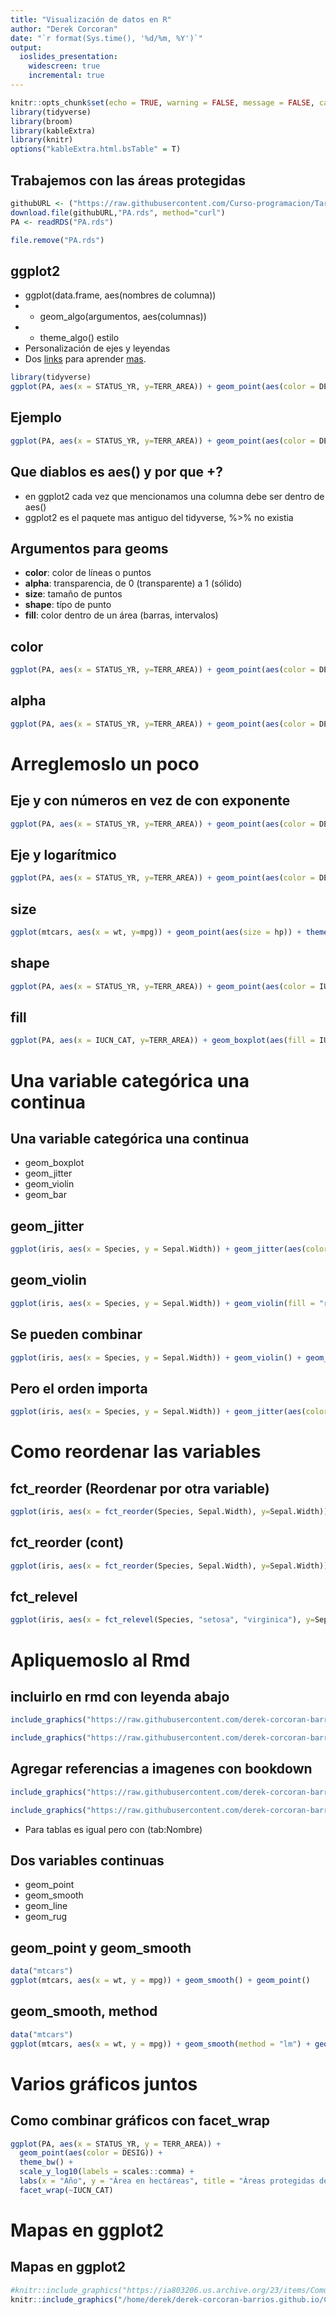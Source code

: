 ```yaml
---
title: "Visualización de datos en R"
author: "Derek Corcoran"
date: "`r format(Sys.time(), '%d/%m, %Y')`"
output:
  ioslides_presentation:
    widescreen: true
    incremental: true
---
```


```r
knitr::opts_chunk$set(echo = TRUE, warning = FALSE, message = FALSE, cache = FALSE, tidy = TRUE, tidy.opts = list(width.cutoff = 50))
library(tidyverse)
library(broom)
library(kableExtra)
library(knitr)
options("kableExtra.html.bsTable" = T)
```

## Trabajemos con las áreas protegidas {.small}

```r
githubURL <- ("https://raw.githubusercontent.com/Curso-programacion/Tarea_1/master/Protected_Areas.rds")
download.file(githubURL,"PA.rds", method="curl")
PA <- readRDS("PA.rds")
```

```r
file.remove("PA.rds")
```


## ggplot2

* ggplot(data.frame, aes(nombres de columna))
* + geom_algo(argumentos, aes(columnas))
* + theme_algo() estilo
* Personalización de ejes y leyendas
* Dos [links](https://ggplot2.tidyverse.org/) para aprender [mas](https://raw.githubusercontent.com/rstudio/cheatsheets/master/data-visualization-2.1.pdf).

```r
library(tidyverse)
ggplot(PA, aes(x = STATUS_YR, y=TERR_AREA)) + geom_point(aes(color = DESIG)) + theme_classic()
```

## Ejemplo

```r
ggplot(PA, aes(x = STATUS_YR, y=TERR_AREA)) + geom_point(aes(color = DESIG)) + theme_classic()
```

## Que diablos es aes() y por que +?

* en ggplot2 cada vez que mencionamos una columna debe ser dentro de aes()
* ggplot2 es el paquete mas antiguo del tidyverse, %>% no existia


## Argumentos para geoms

* **color**: color de líneas o puntos 
* **alpha**: transparencia, de 0 (transparente) a 1 (sólido)
* **size**: tamaño de puntos
* **shape**: típo de punto
* **fill**: color dentro de un área (barras, intervalos)

## color

```r
ggplot(PA, aes(x = STATUS_YR, y=TERR_AREA)) + geom_point(aes(color = DESIG)) + theme_classic()
```

## alpha

```r
ggplot(PA, aes(x = STATUS_YR, y=TERR_AREA)) + geom_point(aes(color = DESIG), alpha = 0.5) + theme_classic()
```

# Arreglemoslo un poco

## Eje y con números en vez de con exponente

```r
ggplot(PA, aes(x = STATUS_YR, y=TERR_AREA)) + geom_point(aes(color = DESIG)) + theme_classic() + scale_y_continuous(labels = scales::comma)
```

## Eje y logarítmico

```r
ggplot(PA, aes(x = STATUS_YR, y=TERR_AREA)) + geom_point(aes(color = DESIG)) + theme_classic() + scale_y_log10(labels = scales::comma)
```

## size

```r
ggplot(mtcars, aes(x = wt, y=mpg)) + geom_point(aes(size = hp)) + theme_classic()
```

## shape

```r

ggplot(PA, aes(x = STATUS_YR, y=TERR_AREA)) + geom_point(aes(color = IUCN_CAT, shape = IUCN_CAT)) + theme_classic() + scale_y_log10(labels = scales::comma)
```

## fill

```r
ggplot(PA, aes(x = IUCN_CAT, y=TERR_AREA)) + geom_boxplot(aes(fill = IUCN_CAT), notch = T) + theme_bw() + scale_y_log10(label = scales::comma)
```

# Una variable categórica una continua

## Una variable categórica una continua

* geom_boxplot
* geom_jitter
* geom_violin
* geom_bar

## geom_jitter

```r
ggplot(iris, aes(x = Species, y = Sepal.Width)) + geom_jitter(aes(color = Species))
```

## geom_violin

```r
ggplot(iris, aes(x = Species, y = Sepal.Width)) + geom_violin(fill = "red")
```

## Se pueden combinar

```r
ggplot(iris, aes(x = Species, y = Sepal.Width)) + geom_violin() + geom_jitter(aes(color = Species))
```

## Pero el orden importa

```r
ggplot(iris, aes(x = Species, y = Sepal.Width)) + geom_jitter(aes(color = Species)) + geom_violin()
```

# Como reordenar las variables

## fct_reorder (Reordenar por otra variable)


```r
ggplot(iris, aes(x = fct_reorder(Species, Sepal.Width), y=Sepal.Width)) + geom_boxplot(aes(fill = Species), notch = T) + theme_bw()
```

## fct_reorder (cont)


```r
ggplot(iris, aes(x = fct_reorder(Species, Sepal.Width), y=Sepal.Width)) + geom_boxplot(aes(fill = Species), notch = T) + theme_bw() + xlab("lo que se me ocurra")
```

## fct_relevel

```r
ggplot(iris, aes(x = fct_relevel(Species, "setosa", "virginica"), y=Sepal.Width)) + geom_boxplot(aes(fill = Species), notch = T) + theme_bw() + xlab("lo que se me ocurra")
```

# Apliquemoslo al Rmd

## incluirlo en rmd con leyenda abajo

```r
include_graphics("https://raw.githubusercontent.com/derek-corcoran-barrios/derek-corcoran-barrios.github.io/master/Clase4/YAML.png")
```


```r
include_graphics("https://raw.githubusercontent.com/derek-corcoran-barrios/derek-corcoran-barrios.github.io/master/Clase4/Chunk.png")
```

## Agregar referencias a imagenes con bookdown

```r
include_graphics("https://raw.githubusercontent.com/derek-corcoran-barrios/derek-corcoran-barrios.github.io/master/Clase4/Bookdown.png")
```

```r
include_graphics("https://raw.githubusercontent.com/derek-corcoran-barrios/derek-corcoran-barrios.github.io/master/Clase4/Bookdown2.png")
```

* Para tablas es igual pero con \ref(tab:Nombre)

## Dos variables continuas

* geom_point
* geom_smooth
* geom_line
* geom_rug

## geom_point y geom_smooth

```r
data("mtcars")
ggplot(mtcars, aes(x = wt, y = mpg)) + geom_smooth() + geom_point()
```

## geom_smooth, method

```r
data("mtcars")
ggplot(mtcars, aes(x = wt, y = mpg)) + geom_smooth(method = "lm") + geom_point()
```

# Varios gráficos juntos

## Como combinar gráficos con facet_wrap



```r
ggplot(PA, aes(x = STATUS_YR, y = TERR_AREA)) +
  geom_point(aes(color = DESIG)) +
  theme_bw() + 
  scale_y_log10(labels = scales::comma) +
  labs(x = "Año", y = "Área en hectáreas", title = "Áreas protegidas de Chile") +
  facet_wrap(~IUCN_CAT)

```

# Mapas en ggplot2

## Mapas en ggplot2

```r
#knitr::include_graphics("https://ia803206.us.archive.org/23/items/Comunas/Metropolitana_Map_Comunas.gif")
knitr::include_graphics("/home/derek/derek-corcoran-barrios.github.io/Clase4/Patagonia_Chile23.jpeg")
```


